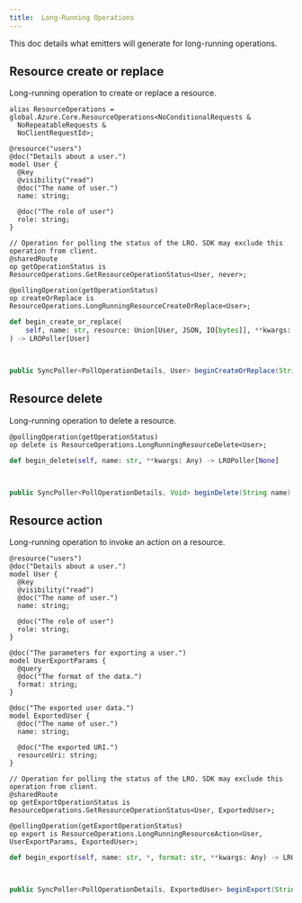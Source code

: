```yaml
---
title:  Long-Running Operations
---
```



This doc details what emitters will generate for long-running operations.

## Resource create or replace

Long-running operation to create or replace a resource.

<Tabs>
<TabItem value="typespec" label="TypeSpec" default>

```typespec
alias ResourceOperations = global.Azure.Core.ResourceOperations<NoConditionalRequests &
  NoRepeatableRequests &
  NoClientRequestId>;

@resource("users")
@doc("Details about a user.")
model User {
  @key
  @visibility("read")
  @doc("The name of user.")
  name: string;

  @doc("The role of user")
  role: string;
}

// Operation for polling the status of the LRO. SDK may exclude this operation from client.
@sharedRoute
op getOperationStatus is ResourceOperations.GetResourceOperationStatus<User, never>;

@pollingOperation(getOperationStatus)
op createOrReplace is ResourceOperations.LongRunningResourceCreateOrReplace<User>;
```

</TabItem>

<TabItem value="python" label="Python">

```python
def begin_create_or_replace(
    self, name: str, resource: Union[User, JSON, IO[bytes]], **kwargs: Any
) -> LROPoller[User]
```

</TabItem>

<TabItem value="csharp" label="CSharp">

```csharp

```

</TabItem>

<TabItem value="typescript" label="Typescript">

```typescript

```

</TabItem>

<TabItem value="java" label="Java">

```java
public SyncPoller<PollOperationDetails, User> beginCreateOrReplace(String name, User resource);
```

</TabItem>
</Tabs>

## Resource delete

Long-running operation to delete a resource.

<Tabs>
<TabItem value="typespec" label="TypeSpec" default>

```typespec
@pollingOperation(getOperationStatus)
op delete is ResourceOperations.LongRunningResourceDelete<User>;
```

</TabItem>

<TabItem value="python" label="Python">

```python
def begin_delete(self, name: str, **kwargs: Any) -> LROPoller[None]
```

</TabItem>

<TabItem value="csharp" label="CSharp">

```csharp

```

</TabItem>

<TabItem value="typescript" label="Typescript">

```typescript

```

</TabItem>

<TabItem value="java" label="Java">

```java
public SyncPoller<PollOperationDetails, Void> beginDelete(String name);
```

</TabItem>
</Tabs>

## Resource action

Long-running operation to invoke an action on a resource.

<Tabs>
<TabItem value="typespec" label="TypeSpec" default>

```typespec
@resource("users")
@doc("Details about a user.")
model User {
  @key
  @visibility("read")
  @doc("The name of user.")
  name: string;

  @doc("The role of user")
  role: string;
}

@doc("The parameters for exporting a user.")
model UserExportParams {
  @query
  @doc("The format of the data.")
  format: string;
}

@doc("The exported user data.")
model ExportedUser {
  @doc("The name of user.")
  name: string;

  @doc("The exported URI.")
  resourceUri: string;
}

// Operation for polling the status of the LRO. SDK may exclude this operation from client.
@sharedRoute
op getExportOperationStatus is ResourceOperations.GetResourceOperationStatus<User, ExportedUser>;

@pollingOperation(getExportOperationStatus)
op export is ResourceOperations.LongRunningResourceAction<User, UserExportParams, ExportedUser>;
```

</TabItem>

<TabItem value="python" label="Python">

```python
def begin_export(self, name: str, *, format: str, **kwargs: Any) -> LROPoller[ExportedUser]
```

</TabItem>

<TabItem value="csharp" label="CSharp">

```csharp

```

</TabItem>

<TabItem value="typescript" label="Typescript">

```typescript

```

</TabItem>

<TabItem value="java" label="Java">

```java
public SyncPoller<PollOperationDetails, ExportedUser> beginExport(String name, String format);
```

</TabItem>
</Tabs>
